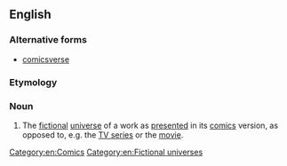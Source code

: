 ==English==

===Alternative forms===
* [[comicsverse]]

===Etymology===
{{suffix|comic|verse}}

===Noun===
{{en-noun}}

# {{context|fandom|lang=en}} The [[fictional]] [[universe]] of a work as [[present]]ed in its [[comics]] version, as opposed to, e.g. the [[TV series]] or the [[movie]].

[[Category:en:Comics]]
[[Category:en:Fictional universes]]